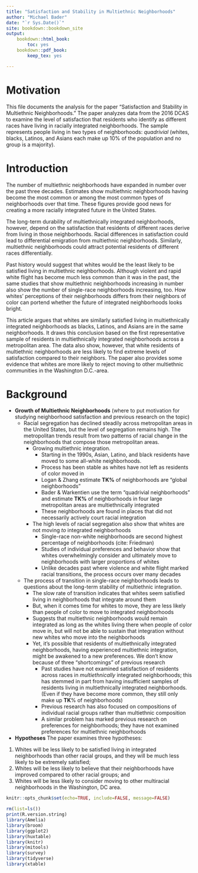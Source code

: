 ---
title: "Satisfaction and Stability in Multiethnic Neighborhoods"
author: "Michael Bader"
date: "`r Sys.Date()`"
site: bookdown::bookdown_site
output: 
    bookdown::html_book:
        toc: yes
    bookdown::pdf_book:
        keep_tex: yes

---

# Motivation
This file documents the analysis for the paper "Satisfaction and Stability in Multiethnic Neighborhoods." The paper analyzes data from the 2016 DCAS to examine the level of satisfaction that residents who identify as different races have living in racially integrated neighborhoods. The sample represents people living in two types of neighborhoods: *quadrivial* (whites, blacks, Latinos, and Asians each make up 10% of the population and no group is a majority). 



# Introduction
The number of multiethnic neighborhoods have expanded in number over the past three decades. Estimates show multiethnic neighborhoods having become the most common or among the most common types of neighborhoods over that time. These figures provide good news for creating a more racially integrated future in the United States. 

The long-term durability of multiethnically integrated neighborhoods, however, depend on the satisfaction that residents of different races derive from living in those neighborhoods. Racial differences in satisfaction could lead to differential emigration from multiethnic neighborhoods. Similarly, multiethnic neighborhoods could attract potential residents of different races differentially. 

Past history would suggest that whites would be the least likely to be satisfied living in multiethnic neighborhoods. Although violent and rapid white flight has become much less common than it was in the past, the same studies that show multiethnic neighborhoods increasing in number also show the number of single-race neighborhoods increasing, too. How whites' perceptions of their neighborhoods differs from their neighbors of color can portend whether the future of integrated neighborhoods looks bright. 

This article argues that whites are similarly satisfied living in multiethnically integrated neighborhoods as blacks, Latinos, and Asians are in the same neighborhoods. It draws this conclusion based on the first representative sample of residents in multiethnically integrated neighborhoods across a metropolitan area. The data also show, however, that white residents of multiethnic neighborhoods are less likely to find extreme levels of satisfaction compared to their neighbors. The paper also provides some evidence that whites are more likely to reject moving to other multiethnic communities in the Washington D.C.-area. 

# Background

* **Growth of Multiethnic Neighborhoods** (where to put motivation for studying neighborhood satisfaction and previous research on the topic)
    * Racial segregation has declined steadily across metropolitan areas in the United States, but the level of segregation remains high. The metropolitan trends result from two patterns of racial change in the neighborhoods that compose those metropolitan areas.
        * Growing multiethnic integration.
            * Starting in the 1990s, Asian, Latino, and black residents have moved to some all-white neighborhoods. 
            * Process has been stable as whites have not left as residents of color moved in
            * Logan & Zhang estimate **TK%** of neighborhoods are "global neighborhoods"
            * Bader & Warkentien use the term "quadrivial neighborhoods" and estimate **TK%** of neighborhoods in four large metropolitan areas are multiethnically integrated
            * These neighborhoods are found in places that did not necessarily actively court racial integration
        * The high levels of racial segregation also show that whites are not moving *to* integrated neighborhoods
            * Single-race non-white neighborhoods are second highest percentage of neighborhoods (cite: Friedman)
            * Studies of individual preferences and behavior show that whites overwhelmingly consider and ultimately move to neighborhoods with larger proportions of whites
            * Unlike decades past where violence and white flight marked racial transitions, the process occurs over many decades
    * The process of transition in single-race neighborhoods leads to questions about the long-term stability of multiethnic integration. 
        * The slow rate of transition indicates that whites seem satisfied living in neighborhoods that integrate around them
        * But, when it comes time for whites to move, they are less likely than people of color to move to integrated neighborhoods
        * Suggests that multiethnic neighborhoods would remain integrated as long as the whites living there when people of color move in, but will not be able to sustain that integration without new whites who move into the neighborhoods
        * Yet, it's possible that residents of multiethnically integrated neighborhoods, having experienced multiethnic integration, might be awakened to a new preferences. We don't know because of three "shortcomings" of previous research
            * Past studies have not examined satisfaction of residents across races in *multiethnically* integrated neighborhoods; this has stemmed in part from having insufficient samples of residents living in multiethnically integrated neighborhoods. (Even if they have become more common, they still only make up **TK**% of neighborhoods)
            * Previous research has also focused on compositions of individual racial groups rather than multiethnic composition
            * A similar problem has marked previous research on preferences for neighborhoods; they have not examined preferences for multiethnic neighborhoods
* **Hypotheses**
The paper examines three hypotheses: 

1. Whites will be less likely to be satisfied living in integrated neighborhoods than other racial groups, and they will be much less likely to be extremely satisfied;
2. Whites will be less likely to believe that their neighborhoods have improved compared to other racial groups; and
3. Whites will be less likely to consider moving to other multiracial neighborhoods in the Washington, DC area. 

<!--# Setup-->

```{r setup, include=FALSE}
knitr::opts_chunk$set(echo=TRUE, include=FALSE, message=FALSE)
```

```{r libraries, message=FALSE}
rm(list=ls())
print(R.version.string)
library(Amelia)
library(broom)
library(ggplot2)
library(huxtable)
library(knitr)
library(mitools)
library(survey)
library(tidyverse)
library(xtable)
```




